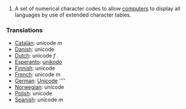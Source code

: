 #A set of numerical character codes to allow [[computer]]s to display all languages by use of extended character tables.

===Translations===
*[[Catalan]]: unicode ''m''
*[[Danish]]: unicode
*[[Dutch]]: unicode ''f''
*[[Esperanto]]: [[unikodo]]
*[[Finnish]]: unicode
*[[French]]: unicode ''m''
*[[German]]: [[Unicode]] ''''
*[[Norwegian]]: unicode
*[[Polish]]: unicode
*[[Spanish]]: unicode ''m''